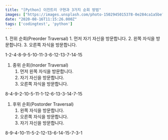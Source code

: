```yaml
---
title: "[Python] 이진트리 구현과 3가지 순회 방법"
images: ["https://images.unsplash.com/photo-1502945015378-0e284ca1a5be?ixlib=rb-1.2.1&q=80&fm=jpg&crop=entropy&cs=tinysrgb&w=2000&fit=max&ixid=eyJhcHBfaWQiOjExNzczfQ"]
date: "2020-08-16T11:15:26.000Z"
tags: ['codingtest', 'python']
---
```


<TOCInline toc={props.toc} asDisclosure />
1.  전위 순회(Preorder Traversal)
    1.  먼저 자기 자신을 방문합니다.
    2.  왼쪽 자식을 방문합니다.
    3.  오른쪽 자식을 방문합니다.

1-2-4-8-9-5-10-11-3-6-12-13-7-14-15

1.  중위 순회(Inorder Traversal)
    1.  먼저 왼쪽 자식을 방문합니다.
    2.  자기 자신을 방문합니다.
    3.  오른쪽 자식을 방문합니다.

8-4-9-2-10-5-11-1-12-6-13-3-14-7-15

1.  후위 순회(Postorder Traversal)
    1.  왼쪽 자식을 방문합니다.
    2.  오른쪽 자식을 방문합니다.
    3.  자기 자신을 방문합니다.

8-9-4-10-11-5-2-12-13-6-14-15-7-3-1
